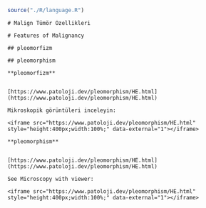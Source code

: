 
```r

source("./R/language.R")

```




```asis

# Malign Tümör Özellikleri 

```




```asis

# Features of Malignancy 

```





```asis

## pleomorfizm

```




```asis

## pleomorphism

```




```asis

**pleomorfizm**


[https://www.patoloji.dev/pleomorphism/HE.html](https://www.patoloji.dev/pleomorphism/HE.html)

Mikroskopik görüntüleri inceleyin:

<iframe src="https://www.patoloji.dev/pleomorphism/HE.html" style="height:400px;width:100%;" data-external="1"></iframe>

```




```asis

**pleomorphism**


[https://www.patoloji.dev/pleomorphism/HE.html](https://www.patoloji.dev/pleomorphism/HE.html)

See Microscopy with viewer: 

<iframe src="https://www.patoloji.dev/pleomorphism/HE.html" style="height:400px;width:100%;" data-external="1"></iframe>

```



